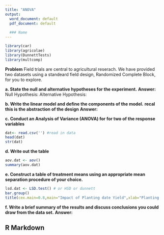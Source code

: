 ```yaml
---
title: "ANOVA"
output:
  word_document: default
  pdf_document: default
  
  ### Name
---
```


```r

library(car)
library(agricolae)
library(DunnettTests)
library(multcomp)

```

**Problem**
Field trials are central to agricultural reserach. We have provided two datasets using a standeard field design, Randomized Complete Block, for you to explore.  

**a.	State the null and alternative hypotheses for the experiment.**
**Answer:** 
Null Hypothesis: 
Alternative Hypothesis: 

**b. Write the linear model and define the components of the model.**
**recal this is the abstraction of the design**
**Answer:** 



**c.	Conduct an Analysis of Variance (ANOVA) for for two of the response variables**
```r
dat<- read.csv('') #read in data
head(dat)
str(dat)
```

**d.	Write out the table**
```r
aov.dat <- aov()
summary(aov.dat)
```


**e. Construct a table of treatment means using an appropriate mean separation procedure of your choice.**

```r

lsd.dat <- LSD.test() # or HSD or dunnett
bar.group()
title(cex.main=0.8,main="Impact of Planting date Yield",xlab="Planting Date",ylab="Yield")

```

**f.	Write a brief summary of the results and discuss conclusions you could draw from the data set.**
**Answer:** 








## R Markdown

